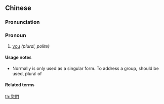 {{also|您们}}
==Chinese==
{{zh-forms|s=您们}}

===Pronunciation===
{{zh-pron
|m=nínmen
|c=nei5 mun4
|cat=pron
}}

===Pronoun===
{{zh-pronoun}}

# {{lb|zh|dialectal|nonstandard}} [[you]] ''(plural, polite)''

====Usage notes====
* Normally {{lang|zh|您}} is only used as a singular form. To address a group, {{zh-l|你們}} should be used, plural of {{zh-l|你}}

====Related terms====
{{cmn-personal pronouns}}

[[th:您們]]